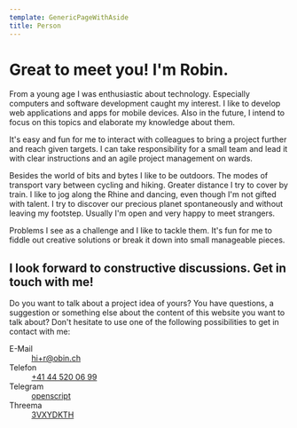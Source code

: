 ```yaml
---
template: GenericPageWithAside
title: Person
---
```


# Great to meet you! I'm Robin.

From a young age I was enthusiastic about technology. Especially computers and software development caught my interest. I like to develop web applications and apps for mobile devices. Also in the future, I intend to focus on this topics and elaborate my knowledge about them.

It's easy and fun for me to interact with colleagues to bring a project further and reach given targets. I can take responsibility for a small team and lead it with clear instructions and an agile project management on wards.

Besides the world of bits and bytes I like to be outdoors. The modes of transport vary between cycling and hiking. Greater distance I try to cover by train. I like to jog along the Rhine and dancing, even though I'm not gifted with talent. I try to discover our precious planet spontaneously and without leaving my footstep. Usually I'm open and very happy to meet strangers.

Problems I see as a challenge and I like to tackle them. It's fun for me to fiddle out creative solutions or break it down into small manageable pieces.

## I look forward to constructive discussions. Get in touch with me!

Do you want to talk about a project idea of yours? You have questions, a suggestion or something else about the content of this website you want to talk about? Don't hesitate to use one of the following possibilities to get in contact with me:

<dl>
  <dt>E-Mail</dt>
  <dd>
    <a href="mailto:hi+r@obin.ch">hi+r@obin.ch</a>
  </dd>
  <dt>Telefon</dt>
  <dd>
    <a href="tel:+41445200699">+41 44 520 06 99</a>
  </dd>
  <dt>Telegram</dt>
  <dd>
    <a href="https://t.me/openscript">openscript</a>
  </dd>
  <dt>Threema</dt>
  <dd>
    <a href="https://threema.id/3VXYDKTH">3VXYDKTH</a>
  </dd>
</dl>
